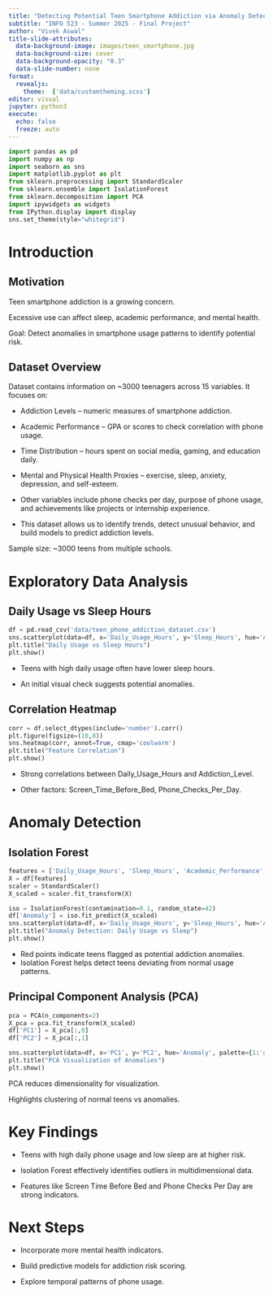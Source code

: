 ```yaml
---
title: "Detecting Potential Teen Smartphone Addiction via Anomaly Detection"
subtitle: "INFO 523 - Summer 2025 - Final Project"
author: "Vivek Aswal"
title-slide-attributes:
  data-background-image: images/teen_smartphone.jpg
  data-background-size: cover
  data-background-opacity: "0.3"
  data-slide-number: none
format:
  revealjs:
    theme:  ['data/customtheming.scss']
editor: visual
jupyter: python3
execute:
  echo: false
  freeze: auto
---
```


```python
import pandas as pd
import numpy as np
import seaborn as sns
import matplotlib.pyplot as plt
from sklearn.preprocessing import StandardScaler
from sklearn.ensemble import IsolationForest
from sklearn.decomposition import PCA
import ipywidgets as widgets
from IPython.display import display
sns.set_theme(style="whitegrid")
```

# Introduction
## Motivation
Teen smartphone addiction is a growing concern.

Excessive use can affect sleep, academic performance, and mental health.

Goal: Detect anomalies in smartphone usage patterns to identify potential risk.

## Dataset Overview
Dataset contains information on ~3000 teenagers across 15 variables. It focuses on:

- Addiction Levels – numeric measures of smartphone addiction.

- Academic Performance – GPA or scores to check correlation with phone usage.

- Time Distribution – hours spent on social media, gaming, and education daily.

- Mental and Physical Health Proxies – exercise, sleep, anxiety, depression, and self-esteem.

- Other variables include phone checks per day, purpose of phone usage, and achievements like projects or internship experience.

- This dataset allows us to identify trends, detect unusual behavior, and build models to predict addiction levels.

Sample size: ~3000 teens from multiple schools.

# Exploratory Data Analysis
## Daily Usage vs Sleep Hours
```python

df = pd.read_csv('data/teen_phone_addiction_dataset.csv')
sns.scatterplot(data=df, x='Daily_Usage_Hours', y='Sleep_Hours', hue='Addiction_Level', palette='coolwarm')
plt.title("Daily Usage vs Sleep Hours")
plt.show()
```

- Teens with high daily usage often have lower sleep hours.

- An initial visual check suggests potential anomalies.

## Correlation Heatmap
```python

corr = df.select_dtypes(include='number').corr()
plt.figure(figsize=(10,8))
sns.heatmap(corr, annot=True, cmap='coolwarm')
plt.title("Feature Correlation")
plt.show()
```

- Strong correlations between Daily_Usage_Hours and Addiction_Level.

- Other factors: Screen_Time_Before_Bed, Phone_Checks_Per_Day.

# Anomaly Detection
## Isolation Forest
```python

features = ['Daily_Usage_Hours', 'Sleep_Hours', 'Academic_Performance', 'Screen_Time_Before_Bed', 'Phone_Checks_Per_Day']
X = df[features]
scaler = StandardScaler()
X_scaled = scaler.fit_transform(X)

iso = IsolationForest(contamination=0.1, random_state=42)
df['Anomaly'] = iso.fit_predict(X_scaled)
sns.scatterplot(data=df, x='Daily_Usage_Hours', y='Sleep_Hours', hue='Anomaly', palette={1:'green', -1:'red'})
plt.title("Anomaly Detection: Daily Usage vs Sleep")
plt.show()
```

- Red points indicate teens flagged as potential addiction anomalies.
- Isolation Forest helps detect teens deviating from normal usage patterns.

## Principal Component Analysis (PCA)
```python

pca = PCA(n_components=2)
X_pca = pca.fit_transform(X_scaled)
df['PC1'] = X_pca[:,0]
df['PC2'] = X_pca[:,1]

sns.scatterplot(data=df, x='PC1', y='PC2', hue='Anomaly', palette={1:'green', -1:'red'})
plt.title("PCA Visualization of Anomalies")
plt.show()
```

PCA reduces dimensionality for visualization.

Highlights clustering of normal teens vs anomalies.

# Key Findings
- Teens with high daily phone usage and low sleep are at higher risk.

- Isolation Forest effectively identifies outliers in multidimensional data.

- Features like Screen Time Before Bed and Phone Checks Per Day are strong indicators.

# Next Steps
- Incorporate more mental health indicators.

- Build predictive models for addiction risk scoring.

- Explore temporal patterns of phone usage.
